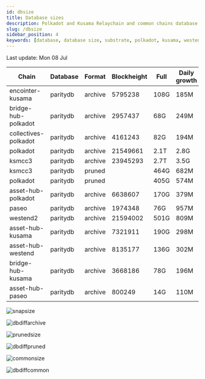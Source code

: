 ```yaml
---
id: dbsize
title: Database sizes
description: Polkadot and Kusama Relaychain and common chains database sizes
slug: /dbsize
sidebar_position: 4
keywords: [database, database size, substrate, polkadot, kusama, westend]
---
```



Last update: Mon 08 Jul

| Chain    | Database   | Format | Blockheight | Full         | Daily growth |
| ------------------------| ----------- | -------- | ------- | ---------- | ----- | 
| encointer-kusama | paritydb | archive | 5795238 | 108G | 185M |
| bridge-hub-polkadot | paritydb | archive | 2957437 | 68G | 249M |
| collectives-polkadot | paritydb | archive | 4161243 | 82G | 194M |
| polkadot | paritydb | archive | 21549661 | 2.1T | 2.8G |
| ksmcc3 | paritydb | archive | 23945293 | 2.7T | 3.5G |
| ksmcc3 | paritydb | pruned |  | 464G | 682M |
| polkadot | paritydb | pruned |  | 405G | 574M |
| asset-hub-polkadot | paritydb | archive | 6638607 | 170G | 379M |
| paseo | paritydb | archive | 1974348 | 76G | 957M |
| westend2 | paritydb | archive | 21594002 | 501G | 809M |
| asset-hub-kusama | paritydb | archive | 7321911 | 190G | 298M |
| asset-hub-westend | paritydb | archive | 8135177 | 136G | 302M |
| bridge-hub-kusama | paritydb | archive | 3668186 | 78G | 196M |
| asset-hub-paseo | paritydb | archive | 800249 | 14G | 110M |

![snapsize](/img/archivesize.png)

![dbdiffarchive](/img/dbdiffrelay.png)

![prunedsize](/img/prunedsize.png)

![dbdiffpruned](/img/dbdiffpruned.png)

![commonsize](/img/commonsize.png)

![dbdiffcommon](/img/dbdiffcommon.png)
